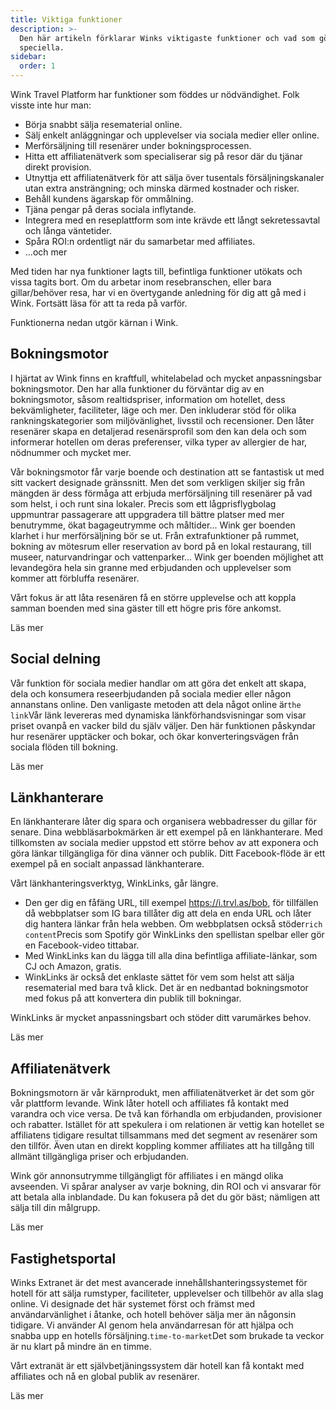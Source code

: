 ```yaml
---
title: Viktiga funktioner
description: >-
  Den här artikeln förklarar Winks viktigaste funktioner och vad som gör oss
  speciella.
sidebar:
  order: 1
---
```


Wink Travel Platform har funktioner som föddes ur nödvändighet. Folk visste inte hur man:

* Börja snabbt sälja resematerial online.
* Sälj enkelt anläggningar och upplevelser via sociala medier eller online.
* Merförsäljning till resenärer under bokningsprocessen.
* Hitta ett affiliatenätverk som specialiserar sig på resor där du tjänar direkt provision.
* Utnyttja ett affiliatenätverk för att sälja över tusentals försäljningskanaler utan extra ansträngning; och minska därmed kostnader och risker.
* Behåll kundens ägarskap för ommålning.
* Tjäna pengar på deras sociala inflytande.
* Integrera med en reseplattform som inte krävde ett långt sekretessavtal och långa väntetider.
* Spåra ROI:n ordentligt när du samarbetar med affiliates.
* ...och mer

Med tiden har nya funktioner lagts till, befintliga funktioner utökats och vissa tagits bort. Om du arbetar inom resebranschen, eller bara gillar/behöver resa, har vi en övertygande anledning för dig att gå med i Wink. Fortsätt läsa för att ta reda på varför.

Funktionerna nedan utgör kärnan i Wink.

## Bokningsmotor

I hjärtat av Wink finns en kraftfull, whitelabelad och mycket anpassningsbar bokningsmotor. Den har alla funktioner du förväntar dig av en bokningsmotor, såsom realtidspriser, information om hotellet, dess bekvämligheter, faciliteter, läge och mer. Den inkluderar stöd för olika rankningskategorier som miljövänlighet, livsstil och recensioner. Den låter resenärer skapa en detaljerad resenärsprofil som den kan dela och som informerar hotellen om deras preferenser, vilka typer av allergier de har, nödnummer och mycket mer.

Vår bokningsmotor får varje boende och destination att se fantastisk ut med sitt vackert designade gränssnitt. Men det som verkligen skiljer sig från mängden är dess förmåga att erbjuda merförsäljning till resenärer på vad som helst, i och runt sina lokaler. Precis som ett lågprisflygbolag uppmuntrar passagerare att uppgradera till bättre platser med mer benutrymme, ökat bagageutrymme och måltider... Wink ger boenden klarhet i hur merförsäljning bör se ut. Från extrafunktioner på rummet, bokning av mötesrum eller reservation av bord på en lokal restaurang, till museer, naturvandringar och vattenparker... Wink ger boenden möjlighet att levandegöra hela sin granne med erbjudanden och upplevelser som kommer att förbluffa resenärer.

Vårt fokus är att låta resenären få en större upplevelse och att koppla samman boenden med sina gäster till ett högre pris före ankomst.

<LinkButton href="/booking-engine/in-a-nutshell">
  Läs mer
</LinkButton>


## Social delning

Vår funktion för sociala medier handlar om att göra det enkelt att skapa, dela och konsumera reseerbjudanden på sociala medier eller någon annanstans online. Den vanligaste metoden att dela något online är`the link`Vår länk levereras med dynamiska länkförhandsvisningar som visar priset ovanpå en vacker bild du själv väljer. Den här funktionen påskyndar hur resenärer upptäcker och bokar, och ökar konverteringsvägen från sociala flöden till bokning.

<LinkButton href="/studio/shareable-links">
  Läs mer
</LinkButton>


## Länkhanterare

En länkhanterare låter dig spara och organisera webbadresser du gillar för senare. Dina webbläsarbokmärken är ett exempel på en länkhanterare. Med tillkomsten av sociala medier uppstod ett större behov av att exponera och göra länkar tillgängliga för dina vänner och publik. Ditt Facebook-flöde är ett exempel på en socialt anpassad länkhanterare.

Vårt länkhanteringsverktyg, WinkLinks, går längre.

* Den ger dig en fåfäng URL, till exempel https://i.trvl.as/bob, för tillfällen då webbplatser som IG bara tillåter dig att dela en enda URL och låter dig hantera länkar från hela webben. Om webbplatsen också stöder`rich content`Precis som Spotify gör WinkLinks den spellistan spelbar eller gör en Facebook-video tittabar.
* Med WinkLinks kan du lägga till alla dina befintliga affiliate-länkar, som CJ och Amazon, gratis.
* WinkLinks är också det enklaste sättet för vem som helst att sälja resematerial med bara två klick. Det är en nedbantad bokningsmotor med fokus på att konvertera din publik till bokningar.

WinkLinks är mycket anpassningsbart och stöder ditt varumärkes behov.

<LinkButton href="/link-manager/wink-links">
  Läs mer
</LinkButton>


## Affiliatenätverk

Bokningsmotorn är vår kärnprodukt, men affiliatenätverket är det som gör vår plattform levande. Wink låter hotell och affiliates få kontakt med varandra och vice versa. De två kan förhandla om erbjudanden, provisioner och rabatter. Istället för att spekulera i om relationen är vettig kan hotellet se affiliatens tidigare resultat tillsammans med det segment av resenärer som den tillför. Även utan en direkt koppling kommer affiliates att ha tillgång till allmänt tillgängliga priser och erbjudanden.

Wink gör annonsutrymme tillgängligt för affiliates i en mängd olika avseenden. Vi spårar analyser av varje bokning, din ROI och vi ansvarar för att betala alla inblandade. Du kan fokusera på det du gör bäst; nämligen att sälja till din målgrupp.

<LinkButton href="/studio/what-is-studio">
  Läs mer
</LinkButton>


## Fastighetsportal

Winks Extranet är det mest avancerade innehållshanteringssystemet för hotell för att sälja rumstyper, faciliteter, upplevelser och tillbehör av alla slag online. Vi designade det här systemet först och främst med användarvänlighet i åtanke, och hotell behöver sälja mer än någonsin tidigare. Vi använder AI genom hela användarresan för att hjälpa och snabba upp en hotells försäljning.`time-to-market`Det som brukade ta veckor är nu klart på mindre än en timme.

Vårt extranät är ett självbetjäningssystem där hotell kan få kontakt med affiliates och nå en global publik av resenärer.

<LinkButton href="/extranet/what-is-extranet">
  Läs mer
</LinkButton>

